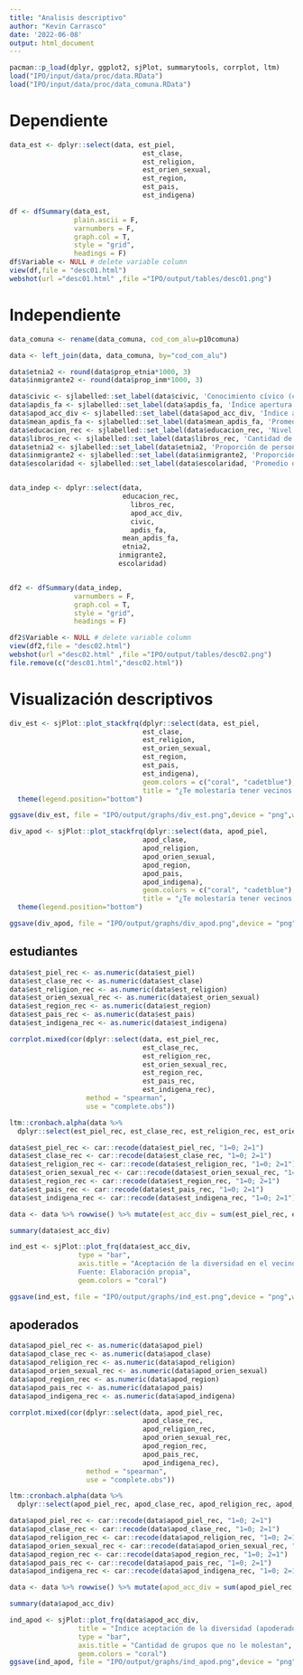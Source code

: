 ```yaml
---
title: "Analisis descriptivo"
author: "Kevin Carrasco"
date: '2022-06-08'
output: html_document
---
```


```r
pacman::p_load(dplyr, ggplot2, sjPlot, summarytools, corrplot, ltm)
load("IPO/input/data/proc/data.RData")
load("IPO/input/data/proc/data_comuna.RData")
```


# Dependiente
```r
data_est <- dplyr::select(data, est_piel,
                                 est_clase,
                                 est_religion,
                                 est_orien_sexual,
                                 est_region,
                                 est_pais,
                                 est_indigena)

df <- dfSummary(data_est,
                plain.ascii = F,
                varnumbers = F, 
                graph.col = T, 
                style = "grid",
                headings = F)
df$Variable <- NULL # delete variable column
view(df,file = "desc01.html")
webshot(url ="desc01.html" ,file ="IPO/output/tables/desc01.png")
```

# Independiente
```r
data_comuna <- rename(data_comuna, cod_com_alu=p10comuna)

data <- left_join(data, data_comuna, by="cod_com_alu")

data$etnia2 <- round(data$prop_etnia*1000, 3)
data$inmigrante2 <- round(data$prop_inm*1000, 3)

data$civic <- sjlabelled::set_label(data$civic, 'Conocimiento cívico (clasificación ICCS)')
data$apdis_fa <- sjlabelled::set_label(data$apdis_fa, 'Índice apertura a la discusión en el aula')
data$apod_acc_div <- sjlabelled::set_label(data$apod_acc_div, 'Índice aceptación de la diversidad (apoderados)')
data$mean_apdis_fa <- sjlabelled::set_label(data$mean_apdis_fa, 'Promedio apertura a la discusión en el aula')
data$educacion_rec <- sjlabelled::set_label(data$educacion_rec, 'Nivel educacional apoderados')
data$libros_rec <- sjlabelled::set_label(data$libros_rec, 'Cantidad de libros en el hogar')
data$etnia2 <- sjlabelled::set_label(data$etnia2, 'Proporción de personas que se identifica con alguna etnia')
data$inmigrante2 <- sjlabelled::set_label(data$inmigrante2, 'Proporción de inmigrantes')
data$escolaridad <- sjlabelled::set_label(data$escolaridad, 'Promedio de escolaridad')


data_indep <- dplyr::select(data,
                            educacion_rec,
                              libros_rec,
                              apod_acc_div,
                              civic,
                              apdis_fa,
                            mean_apdis_fa,
                            etnia2,
                           inmigrante2,
                           escolaridad)


df2 <- dfSummary(data_indep,
                varnumbers = F, 
                graph.col = T, 
                style = "grid",
                headings = F)

df2$Variable <- NULL # delete variable column
view(df2,file = "desc02.html")
webshot(url ="desc02.html" ,file ="IPO/output/tables/desc02.png")
file.remove(c("desc01.html","desc02.html"))
```

# Visualización descriptivos

```r
div_est <- sjPlot::plot_stackfrq(dplyr::select(data, est_piel,
                                 est_clase,
                                 est_religion,
                                 est_orien_sexual,
                                 est_region,
                                 est_pais,
                                 est_indigena),
                                 geom.colors = c("coral", "cadetblue"),
                                 title = "¿Te molestaría tener vecinos que pertenecieran a los siguientes grupos?") +
  theme(legend.position="bottom")

ggsave(div_est, file = "IPO/output/graphs/div_est.png",device = "png",width = 25,height = 13,dpi = "retina",units = "cm")
```

```r
div_apod <- sjPlot::plot_stackfrq(dplyr::select(data, apod_piel,
                                 apod_clase,
                                 apod_religion,
                                 apod_orien_sexual,
                                 apod_region,
                                 apod_pais,
                                 apod_indigena),
                                 geom.colors = c("coral", "cadetblue"),
                                 title = "¿Te molestaría tener vecinos que pertenecieran a los siguientes grupos?") +
  theme(legend.position="bottom")

ggsave(div_apod, file = "IPO/output/graphs/div_apod.png",device = "png",width = 25,height = 13,dpi = "retina",units = "cm")
```
## estudiantes
```r
data$est_piel_rec <- as.numeric(data$est_piel)
data$est_clase_rec <- as.numeric(data$est_clase)
data$est_religion_rec <- as.numeric(data$est_religion)
data$est_orien_sexual_rec <- as.numeric(data$est_orien_sexual)
data$est_region_rec <- as.numeric(data$est_region)
data$est_pais_rec <- as.numeric(data$est_pais)
data$est_indigena_rec <- as.numeric(data$est_indigena)

corrplot.mixed(cor(dplyr::select(data, est_piel_rec,
                                 est_clase_rec,
                                 est_religion_rec,
                                 est_orien_sexual_rec,
                                 est_region_rec,
                                 est_pais_rec,
                                 est_indigena_rec),
                   method = "spearman",
                   use = "complete.obs"))
```

```r
ltm::cronbach.alpha(data %>%
  dplyr::select(est_piel_rec, est_clase_rec, est_religion_rec, est_orien_sexual_rec, est_region_rec, est_pais_rec, est_indigena_rec), na.rm=TRUE)
```

```r
data$est_piel_rec <- car::recode(data$est_piel_rec, "1=0; 2=1")
data$est_clase_rec <- car::recode(data$est_clase_rec, "1=0; 2=1")
data$est_religion_rec <- car::recode(data$est_religion_rec, "1=0; 2=1")
data$est_orien_sexual_rec <- car::recode(data$est_orien_sexual_rec, "1=0; 2=1")
data$est_region_rec <- car::recode(data$est_region_rec, "1=0; 2=1")
data$est_pais_rec <- car::recode(data$est_pais_rec, "1=0; 2=1")
data$est_indigena_rec <- car::recode(data$est_indigena_rec, "1=0; 2=1")

data <- data %>% rowwise() %>% mutate(est_acc_div = sum(est_piel_rec, est_clase_rec, est_religion_rec, est_orien_sexual_rec, est_region_rec, est_pais_rec, est_indigena_rec, na.rm = T))

summary(data$est_acc_div)
```

```r
ind_est <- sjPlot::plot_frq(data$est_acc_div,
                 type = "bar",
                 axis.title = "Aceptación de la diversidad en el vecindario
                 Fuente: Elaboración propia",
                 geom.colors = "coral")

ggsave(ind_est, file = "IPO/output/graphs/ind_est.png",device = "png",width = 25,height = 13,dpi = "retina",units = "cm")
```



## apoderados

```r
data$apod_piel_rec <- as.numeric(data$apod_piel)
data$apod_clase_rec <- as.numeric(data$apod_clase)
data$apod_religion_rec <- as.numeric(data$apod_religion)
data$apod_orien_sexual_rec <- as.numeric(data$apod_orien_sexual)
data$apod_region_rec <- as.numeric(data$apod_region)
data$apod_pais_rec <- as.numeric(data$apod_pais)
data$apod_indigena_rec <- as.numeric(data$apod_indigena)

corrplot.mixed(cor(dplyr::select(data, apod_piel_rec,
                                 apod_clase_rec,
                                 apod_religion_rec,
                                 apod_orien_sexual_rec,
                                 apod_region_rec,
                                 apod_pais_rec,
                                 apod_indigena_rec),
                   method = "spearman",
                   use = "complete.obs"))
```

```r
ltm::cronbach.alpha(data %>%
  dplyr::select(apod_piel_rec, apod_clase_rec, apod_religion_rec, apod_orien_sexual_rec, apod_region_rec, apod_pais_rec, apod_indigena_rec), na.rm=TRUE)
```

```r
data$apod_piel_rec <- car::recode(data$apod_piel_rec, "1=0; 2=1")
data$apod_clase_rec <- car::recode(data$apod_clase_rec, "1=0; 2=1")
data$apod_religion_rec <- car::recode(data$apod_religion_rec, "1=0; 2=1")
data$apod_orien_sexual_rec <- car::recode(data$apod_orien_sexual_rec, "1=0; 2=1")
data$apod_region_rec <- car::recode(data$apod_region_rec, "1=0; 2=1")
data$apod_pais_rec <- car::recode(data$apod_pais_rec, "1=0; 2=1")
data$apod_indigena_rec <- car::recode(data$apod_indigena_rec, "1=0; 2=1")

data <- data %>% rowwise() %>% mutate(apod_acc_div = sum(apod_piel_rec, apod_clase_rec, apod_religion_rec, apod_orien_sexual_rec, apod_region_rec, apod_pais_rec, apod_indigena_rec, na.rm = T))

summary(data$apod_acc_div)
```

```r
ind_apod <- sjPlot::plot_frq(data$apod_acc_div,
                 title = "Índice aceptación de la diversidad (apoderados)",
                 type = "bar",
                 axis.title = "Cantidad de grupos que no le molestan",
                 geom.colors = "coral")
ggsave(ind_apod, file = "IPO/output/graphs/ind_apod.png",device = "png",width = 25,height = 13,dpi = "retina",units = "cm")
```
